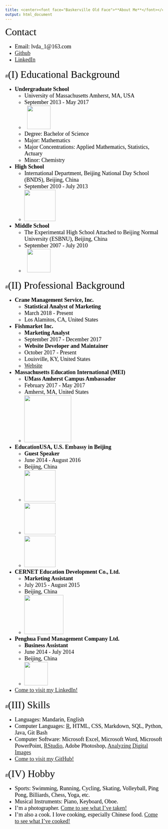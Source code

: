 ```yaml
---
title: <center><font face="Baskerville Old Face">**About Me**</font></center>
output: html_document
---
```

<div id="backhome"><a href="index.html"><i class="fa fa-home" aria-hidden="true"></i></a></div>

<nav>
<font face="Baskerville Old Face" color=black size=6>Contact</font>

<font face="Times New Roman" color=black size=4>

- Email: lvda_1\@163.com
- [Github](https://github.com/HarryLu95)
- [LinkedIn](https://www.linkedin.com/in/dalu0511/)

</font>
</nav>

<section>

#<font face="Baskerville Old Face" color=black size=6>(I) Educational Background</font>
<font face="Times New Roman" color=black size=4>

- **Undergraduate School**
    - University of Massachusetts Amherst, MA, USA
    - September 2013 - May 2017
    - <i class="fa fa-hand-o-right"></i> &nbsp;&nbsp;[<img src="https://raw.githubusercontent.com/HarryLu95/dalu/master/Buttons%20%26%20Logos/UMA_Logo.png" width="75">](http://www.umass.edu/)
    - Degree: Bachelor of Science
    - Major: Mathematics
    - Major Concentrations: Applied Mathematics, Statistics, Actuary
    - Minor: Chemistry

- **High School**
    - International Department, Beijing National Day School (BNDS), Beijing, China
    - September 2010 - July 2013
    - <i class="fa fa-hand-o-right"></i> [<img src="https://raw.githubusercontent.com/HarryLu95/dalu/master/Buttons%20%26%20Logos/BNDS_Logo.png" width="100">](http://www.bndsedu.com/)

- **Middle School**
    - The Experimental High School Attached to Beijing Normal University (ESBNU), Beijing, China
    - September 2007 - July 2010
    - <i class="fa fa-hand-o-right"></i> &nbsp;&nbsp;[<img src="https://raw.githubusercontent.com/HarryLu95/dalu/master/Buttons%20%26%20Logos/SDSZ_Logo.png" width="75">](http://www.sdsz.com.cn/item/list.asp?id=1635)

</font>

#<font face="Baskerville Old Face" color=black size=6>(II) Professional Background</font>
<font face="Times New Roman" color=black size=4>

- **Crane Management Service, Inc.**
    - **Statistical Analyst of Marketing**
    - March 2018 - Present
    - Los Alamitos, CA, United States
- **Fishmarket Inc.**
    - **Marketing Analyst**
    - September 2017 - December 2017
    - **Website Developer and Maintainer**
    - October 2017 - Present
    - Louisville, KY, United States
    - <i class="fa fa-hand-o-right"></i> [Website](http://fishmarketseafoods.net)
- **Massachusetts Education International (MEI)**
    - **UMass Amherst Campus Ambassador**
    - February 2017 - May 2017
    - Amherst, MA, United States
    - <i class="fa fa-hand-o-right"></i>[<img src="https://raw.githubusercontent.com/HarryLu95/dalu/master/Buttons%20%26%20Logos/MEI_Logo.png" width="150">](https://www.meiedu.us/)
- **EducationUSA, U.S. Embassy in Beijing**
    - **Guest Speaker**
    - June 2014 - August 2016
    - Beijing, China
    - <i class="fa fa-hand-o-right"></i> [<img src="https://raw.githubusercontent.com/HarryLu95/dalu/master/Buttons%20%26%20Logos/EducationUSA_US_Logo.png" width="100">](https://educationusa.state.gov/centers/educationusa-china)
    - <i class="fa fa-hand-o-right"></i> [<img src="https://raw.githubusercontent.com/HarryLu95/dalu/master/Buttons%20%26%20Logos/EducationUSA_China_Logo.png" width="100">](https://china.usembassy-china.org.cn/education-culture/study-usa/)
    - <i class="fa fa-hand-o-right"></i> [<img src="https://raw.githubusercontent.com/HarryLu95/dalu/master/Buttons%20%26%20Logos/Weibo_Logo.jpg" width="100">](https://weibo.com/educationusa)
- **CERNET Education Development Co., Ltd.**
    - **Marketing Assistant**
    - July 2015 - August 2015
    - Beijing, China
    - <i class="fa fa-hand-o-right"></i>[<img src="https://raw.githubusercontent.com/HarryLu95/dalu/master/Buttons%20%26%20Logos/CernetEdu_Logo.jpg" width="125">](http://www.cerschool.edu.cn/)
- **Penghua Fund Management Company Ltd.**
    - **Business Assistant**
    - June 2014 - July 2014
    - Beijing, China
    - <i class="fa fa-hand-o-right"></i> [<img src="https://raw.githubusercontent.com/HarryLu95/dalu/master/Buttons%20%26%20Logos/PengHua_Logo.jpg" width="75">](https://www.phfund.com.cn/web/en/index)
- [Come to visit my LinkedIn! <i class="fa fa-linkedin-square" aria-hidden="true"></i>](https://www.linkedin.com/in/dalu0511/)

</font>

#<font face="Baskerville Old Face" color=black size=6>(III) Skills</font>
<font face="Times New Roman" color=black size=4>

- Languages: Mandarin, English
- Computer Languages: [R](https://www.r-project.org/), HTML, CSS, Markdown, SQL, Python, Java, Git Bash
- Computer Software: Microsoft Excel, Microsoft Word, Microsoft PowerPoint, [RStudio](https://www.rstudio.com/), Adobe Photoshop, [Analyzing Digital Images](http://www.umassk12.net/adi/)
- [Come to visit my GitHub! <i class="fa fa-github" aria-hidden="true"></i>](https://github.com/HarryLu95)

</font>

#<font face="Baskerville Old Face" color=black size=6>(IV) Hobby</font>
<font face="Times New Roman" color=black size=4>

- Sports: Swimming, Running, Cycling, Skating, Volleyball, Ping Pong, Billiards, Chess, Yoga, etc.
- Musical Instruments: Piano, Keyboard, Oboe.
- I'm a photographer. [Come to see what I've taken!](Gallery.html)
- I'm also a cook. I love cooking, especially Chinese food. [Come to see what I've cooked!](Gallery.html)

</font>
</section>
